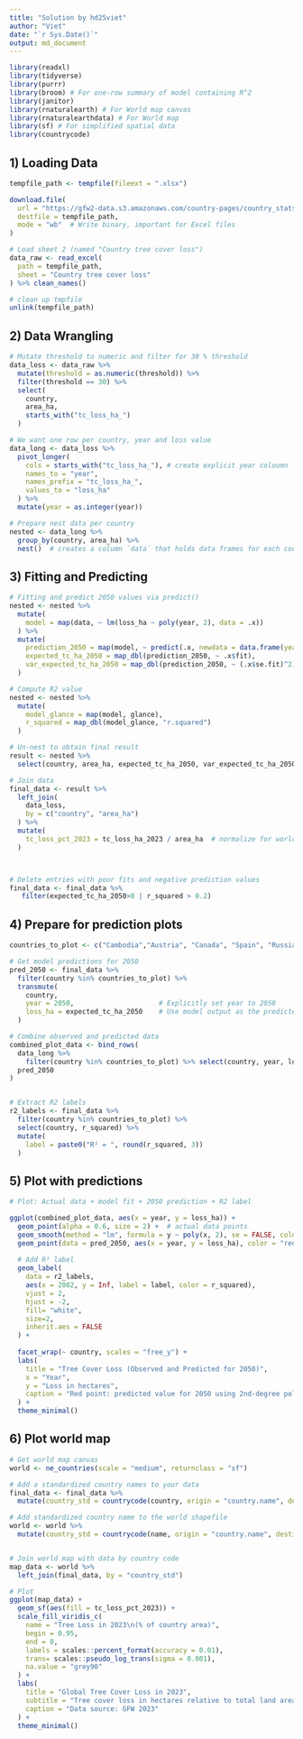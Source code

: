 ```yaml
---
title: "Solution by hd25viet"
author: "Viet"
date: "`r Sys.Date()`"
output: md_document
---
```


```r
library(readxl)
library(tidyverse)
library(purrr)
library(broom) # For one-row summary of model containing R^2
library(janitor)
library(rnaturalearth) # For World map canvas
library(rnaturalearthdata) # For World map
library(sf) # For simplified spatial data
library(countrycode)
```


## 1) Loading Data
```r
tempfile_path <- tempfile(fileext = ".xlsx")

download.file(
  url = "https://gfw2-data.s3.amazonaws.com/country-pages/country_stats/download/gfw_2023_statistics_summary_v30102024.xlsx",
  destfile = tempfile_path,
  mode = "wb"  # Write binary, important for Excel files
)

# Load sheet 2 (named "Country tree cover loss")
data_raw <- read_excel(
  path = tempfile_path,
  sheet = "Country tree cover loss"
) %>% clean_names()

# clean up tmpfile
unlink(tempfile_path)
```

## 2) Data Wrangling


```r
# Mutate threshold to numeric and filter for 30 % threshold
data_loss <- data_raw %>%
  mutate(threshold = as.numeric(threshold)) %>%
  filter(threshold == 30) %>%
  select(
    country,
    area_ha,
    starts_with("tc_loss_ha_")
  )

# We want one row per country, year and loss value
data_long <- data_loss %>%
  pivot_longer(
    cols = starts_with("tc_loss_ha_"), # create explicit year coloumn
    names_to = "year",
    names_prefix = "tc_loss_ha_",
    values_to = "loss_ha"
  ) %>%
  mutate(year = as.integer(year))

# Prepare nest data per country
nested <- data_long %>%
  group_by(country, area_ha) %>%
  nest()  # creates a column `data` that holds data frames for each country
```

## 3) Fitting and Predicting

```r

# Fitting and predict 2050 values via predict()
nested <- nested %>%
  mutate(
    model = map(data, ~ lm(loss_ha ~ poly(year, 2), data = .x))
  ) %>%
  mutate(
    prediction_2050 = map(model, ~ predict(.x, newdata = data.frame(year = 2050), se.fit = TRUE)),
    expected_tc_ha_2050 = map_dbl(prediction_2050, ~ .x$fit),
    var_expected_tc_ha_2050 = map_dbl(prediction_2050, ~ (.x$se.fit)^2)
  )

# Compute R2 value
nested <- nested %>%
  mutate(
    model_glance = map(model, glance),
    r_squared = map_dbl(model_glance, "r.squared")
  )

# Un-nest to obtain final result
result <- nested %>%
  select(country, area_ha, expected_tc_ha_2050, var_expected_tc_ha_2050, r_squared)

# Join data
final_data <- result %>%
  left_join(
    data_loss,
    by = c("country", "area_ha")
  ) %>%
  mutate(
    tc_loss_pct_2023 = tc_loss_ha_2023 / area_ha  # normalize for world map
  )



# Delete entries with poor fits and negative prediction values
final_data <- final_data %>%
   filter(expected_tc_ha_2050>0 | r_squared > 0.2)
```

## 4) Prepare for prediction plots

```r
countries_to_plot <- c("Cambodia","Austria", "Canada", "Spain", "Russia", "United States")

# Get model predictions for 2050
pred_2050 <- final_data %>%
  filter(country %in% countries_to_plot) %>%
  transmute(
    country,
    year = 2050,                     # Explicitly set year to 2050
    loss_ha = expected_tc_ha_2050    # Use model output as the predicted value
  )

# Combine observed and predicted data
combined_plot_data <- bind_rows(
  data_long %>%
    filter(country %in% countries_to_plot) %>% select(country, year, loss_ha),
  pred_2050
)


# Extract R2 labels
r2_labels <- final_data %>%
  filter(country %in% countries_to_plot) %>%
  select(country, r_squared) %>%
  mutate(
    label = paste0("R² = ", round(r_squared, 3))
  )

```

## 5) Plot with predictions

```r
# Plot: Actual data + model fit + 2050 prediction + R2 label

ggplot(combined_plot_data, aes(x = year, y = loss_ha)) +
  geom_point(alpha = 0.6, size = 2) +  # actual data points
  geom_smooth(method = "lm", formula = y ~ poly(x, 2), se = FALSE, color = "steelblue") +
  geom_point(data = pred_2050, aes(x = year, y = loss_ha), color = "red", size = 3, shape = 18) +
  
  # Add R² label 
  geom_label(
    data = r2_labels,
    aes(x = 2002, y = Inf, label = label, color = r_squared),
    vjust = 2,
    hjust = -2,
    fill= "white",
    size=2,
    inherit.aes = FALSE
  ) +
  
  facet_wrap(~ country, scales = "free_y") +
  labs(
    title = "Tree Cover Loss (Observed and Predicted for 2050)",
    x = "Year",
    y = "Loss in hectares",
    caption = "Red point: predicted value for 2050 using 2nd-degree polynomial fit"
  ) +
  theme_minimal()
```

## 6) Plot world map

```r
# Get world map canvas
world <- ne_countries(scale = "medium", returnclass = "sf")

# Add a standardized country names to your data
final_data <- final_data %>%
  mutate(country_std = countrycode(country, origin = "country.name", destination = "country.name"))

# Add standardized country name to the world shapefile
world <- world %>%
  mutate(country_std = countrycode(name, origin = "country.name", destination = "country.name"))


# Join world map with data by country code
map_data <- world %>%
  left_join(final_data, by = "country_std")

# Plot 
ggplot(map_data) +
  geom_sf(aes(fill = tc_loss_pct_2023)) +
  scale_fill_viridis_c(
    name = "Tree Loss in 2023\n(% of country area)",
    begin = 0.95,
    end = 0,
    labels = scales::percent_format(accuracy = 0.01),
    trans= scales::pseudo_log_trans(sigma = 0.001),
    na.value = "grey90"
  ) +
  labs(
    title = "Global Tree Cover Loss in 2023",
    subtitle = "Tree cover loss in hectares relative to total land area per country",
    caption = "Data source: GFW 2023"
  ) +
  theme_minimal()

```

